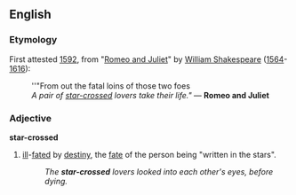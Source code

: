==English==
===Etymology===
First attested [[w:1592|1592]], from "[[w:Romeo and Juliet|Romeo and Juliet]]" by [[w:William Shakespeare|William Shakespeare]] ([[w:1564|1564]]-[[w:1616|1616]]):
:''"From out the fatal loins of those two foes
:''A pair of [[star-crossed]] lovers take their life."'' &mdash; '''Romeo and Juliet'''

===Adjective===
'''star-crossed''' {{wikipedia}}
#[[ill]]-[[fated]] by [[destiny]], the [[fate]] of the person being "written in the stars".
#:''The '''star-crossed''' lovers looked into each other's eyes, before dying.''